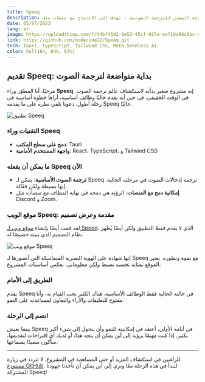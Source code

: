 ```yaml
---
title: Speeq
description: بداية مفتوحة المصدر للترجمة الصوتية ، تهدف إلى الاندماج مع منصات مثل Discord و Zoom. خطوة أساسية نحو كسر الحواجز اللغوية.
date: 05/07/2023
lang: ar
image: https://uploadthing.com/f/44bf45d2-8e53-45cf-927a-eef19a98c9bc-oqbpzb.png
link: https://github.com/modecode22/Speeq.git
tech: Tauri, TypeScript, Tailwind CSS, Meta Seamless AI
color: hsl(164, 84%, 63%)
---
```

## تقديم Speeq: بداية متواضعة لترجمة الصوت

مرحبًا، أنا المطوّر وراء **Speeq**. إنه مشروع صغير بدأته لاستكشاف عالم ترجمة الصوت في الوقت الحقيقي. في حين أنه يقدم حاليًا وظائف أساسية، أراها خطوة أساسية في رحلة أطول. دعونا نلقي نظرة على ما يقدمه Speeq حاليًا.

![تطبيق Speeq](https://speeq.vercel.app/_next/image?url=%2Fapp.jpg&w=1080&q=75)

### التقنيات وراء Speeq

- **دمج على سطح المكتب**: Tauri
- **واجهة المستخدم الأمامية**: React، TypeScript، و Tailwind CSS

### ما يمكن أن يفعله Speeq الآن

- **ترجمة الصوت الأساسية**: يمكن لـ Speeq ترجمة إدخالات الصوت في مرحلته الحالية. إنها بسيطة ولكن فعّالة.
- **إمكانية دمج مع المنصات**: الرؤية هي دمجه في نهاية المطاف مع منصات مثل Discord و Zoom.

### موقع الويب Speeq: مقدمة وعرض تصميم

لقد قمت أيضًا بإنشاء [موقع ويب لـ Speeq](https://speeq.vercel.app/)، الذي لا يقدم فقط التطبيق ولكن أيضًا يُظهر نظام التصميم الذي بنيته خصيصًا له.

![موقع ويب Speeq](https://uploadthing.com/f/44bf45d2-8e53-45cf-927a-eef19a98c9bc-oqbpzb.png)

إنها شهادة على الهوية البصرية المتماسكة التي أتصورها لـ Speeq مع نموه وتطوره. يعتبر الموقع بمثابة تجسيد بسيط ولكن معلوماتي، يعكس أساسيات المشروع.

### الطريق إلى الأمام

يقدم Speeq في حالته الحالية فقط الوظائف الأساسية. هناك الكثير يجب القيام به، وأنا مفتوح للتعليقات والآراء والتعاون لمساعدته على النمو.

### انضم إلى الرحلة

بينما يعيش Speeq في أيامه الأولى، أعتقد في إمكانيته للنمو وأن يتحول إلى شيء أكبر بكثير. إذا كنت مهتمًا برؤية إلى أين يمكن أن يتجه هذا، أو لديك أي اقتراحات لتقديمها، سأكون سعيدًا بسماعها.

---

للراغبين في استكشاف المزيد أو حتى المساهمة في المشروع، لا تتردد في زيارة [مستودع GitHub](https://github.com/modecode22/Speeq.git). لنبدأ في هذه الرحلة معًا ونرى إلى أين يمكن أن تأخذنا جهودنا المشتركة Speeq!
